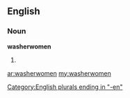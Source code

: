 ==English==

===Noun===
'''washerwomen'''

# {{plural of|washerwoman}}

[[Category:English plurals ending in "-en"]]

[[ar:washerwomen]]
[[my:washerwomen]]